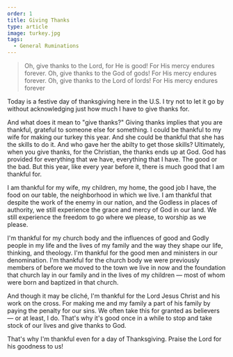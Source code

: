 ```yaml
---
order: 1
title: Giving Thanks
type: article
image: turkey.jpg
tags:
  - General Ruminations
---
```


> Oh, give thanks to the Lord, for He is good!
> For His mercy endures forever.
> Oh, give thanks to the God of gods!
> For His mercy endures forever.
> Oh, give thanks to the Lord of lords!
> For His mercy endures forever

Today is a festive day of thanksgiving here in the U.S. I try not to let it go by without acknowledging just how much I have to give thanks for.

And what does it mean to "give thanks?" Giving thanks implies that you are thankful, grateful to someone else for something. I could be thankful to my wife for making our turkey this year. And she could be thankful that she has the skills to do it. And who gave her the abilty to get those skills? Ultimately, when you give thanks, for the Christian, the thanks ends up at God. God has provided for everything that we have, everything that I have. The good or the bad. But this year, like every year before it, there is much good that I am thankful for.

I am thankful for my wife, my children, my home, the good job I have, the food on our table, the neighborhood in which we live. I am thankful that despite the work of the enemy in our nation, and the Godless in places of authority, we still experience the grace and mercy of God in our land. We still experience the freedom to go where we please, to worship as we please.

I'm thankful for my church body and the influences of good and Godly people in my life and the lives of my family and the way they shape our life, thinking, and theology. I'm thankful for the good men and ministers in our denomination. I'm thankful for the church body we were previously members of before we moved to the town we live in now and the foundation that church lay in our family and in the lives of my children — most of whom were born and baptized in that church.

And though it may be cliché, I'm thankful for the Lord Jesus Christ and his work on the cross. For making me and my family a part of his family by paying the penalty for our sins. We often take this for granted as believers — or at least, I do. That's why it's good once in a while to stop and take stock of our lives and give thanks to God.

That's why I'm thankful even for a day of Thanksgiving. Praise the Lord for his goodness to us!
